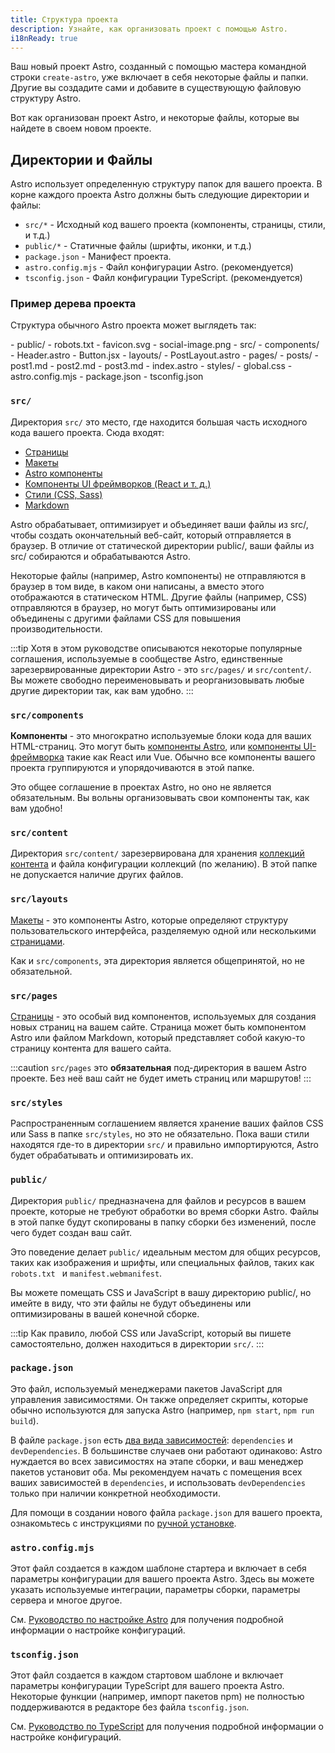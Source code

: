 ```yaml
---
title: Структура проекта
description: Узнайте, как организовать проект с помощью Astro.
i18nReady: true
---
```


Ваш новый проект Astro, созданный с помощью мастера командной строки `create-astro`, уже включает в себя некоторые файлы и папки.
Другие вы создадите сами и добавите в существующую файловую структуру Astro.

Вот как организован проект Astro, и некоторые файлы, которые вы найдете в своем новом проекте.

## Директории и Файлы

Astro использует определенную структуру папок для вашего проекта. В корне каждого проекта Astro должны быть следующие директории и файлы:

- `src/*` - Исходный код вашего проекта (компоненты, страницы, стили, и т.д.)
- `public/*` - Статичные файлы (шрифты, иконки, и т.д.)
- `package.json` - Манифест проекта.
- `astro.config.mjs` - Файл конфигурации Astro. (рекомендуется)
- `tsconfig.json` - Файл конфигурации TypeScript. (рекомендуется)

### Пример дерева проекта

Структура обычного Astro проекта может выглядеть так:

<FileTree>
- public/
  - robots.txt
  - favicon.svg
  - social-image.png
- src/
  - components/
    - Header.astro
    - Button.jsx
  - layouts/
    - PostLayout.astro
  - pages/
    - posts/
      - post1.md
      - post2.md
      - post3.md
    - index.astro
  - styles/
    - global.css
- astro.config.mjs
- package.json
- tsconfig.json
</FileTree>

### `src/`

Директория `src/` это место, где находится большая часть исходного кода вашего проекта. Сюда входят:

- [Страницы](/ru/basics/astro-pages/)
- [Макеты](/ru/basics/layouts/)
- [Astro компоненты](/ru/basics/astro-components/)
- [Компоненты UI фреймворков (React и т. д.)](/ru/guides/framework-components/)
- [Стили (CSS, Sass)](/ru/guides/styling/)
- [Markdown](/ru/guides/markdown-content/)

Astro обрабатывает, оптимизирует и объединяет ваши файлы из src/, чтобы создать окончательный веб-сайт, который отправляется в браузер. В отличие от статической директории public/, ваши файлы из src/ собираются и обрабатываются Astro.

Некоторые файлы (например, Astro компоненты) не отправляются в браузер в том виде, в каком они написаны, а вместо этого отображаются в статическом HTML. Другие файлы (например, CSS) отправляются в браузер, но могут быть оптимизированы или объединены с другими файлами CSS для повышения производительности.

:::tip
Хотя в этом руководстве описываются некоторые популярные соглашения, используемые в сообществе Astro, единственные зарезервированные директории Astro - это `src/pages/` и `src/content/`. Вы можете свободно переименовывать и реорганизовывать любые другие директории так, как вам удобно.
:::

### `src/components`

**Компоненты** - это многократно используемые блоки кода для ваших HTML-страниц. Это могут быть [компоненты Astro](/ru/basics/astro-components/), или [компоненты UI-фреймворка](/ru/guides/framework-components/) такие как React или Vue. Обычно все компоненты вашего проекта группируются и упорядочиваются в этой папке.

Это общее соглашение в проектах Astro, но оно не является обязательным. Вы вольны организовывать свои компоненты так, как вам удобно!

### `src/content`

Директория `src/content/` зарезервирована для хранения [коллекций контента](/ru/guides/content-collections/) и файла конфигурации коллекций (по желанию). В этой папке не допускается наличие других файлов.

### `src/layouts`

[Макеты](/ru/basics/layouts/) - это компоненты Astro, которые определяют структуру пользовательского интерфейса, разделяемую одной или несколькими [страницами](/ru/basics/astro-pages/).

Как и `src/components`, эта директория является общепринятой, но не обязательной.

### `src/pages`

[Страницы](/ru/basics/astro-pages/) - это особый вид компонентов, используемых для создания новых страниц на вашем сайте. Страница может быть компонентом Astro или файлом Markdown, который представляет собой какую-то страницу контента для вашего сайта.

:::caution
`src/pages` это **обязательная** под-директория в вашем Astro проекте. Без неё ваш сайт не будет иметь страниц или маршрутов!
:::

### `src/styles`

Распространенным соглашением является хранение ваших файлов CSS или Sass в папке `src/styles`, но это не обязательно. Пока ваши стили находятся где-то в директории `src/` и правильно импортируются, Astro будет обрабатывать и оптимизировать их.

### `public/`

Директория `public/` предназначена для файлов и ресурсов в вашем проекте, которые не требуют обработки во время сборки Astro. Файлы в этой папке будут скопированы в папку сборки без изменений, после чего будет создан ваш сайт.

Это поведение делает `public/` идеальным местом для общих ресурсов, таких как изображения и шрифты, или специальных файлов, таких как `robots.txt ` и `manifest.webmanifest`.

Вы можете помещать CSS и JavaScript в вашу директорию public/, но имейте в виду, что эти файлы не будут объединены или оптимизированы в вашей конечной сборке.

:::tip
Как правило, любой CSS или JavaScript, который вы пишете самостоятельно, должен находиться в директории `src/`.
:::

### `package.json`

Это файл, используемый менеджерами пакетов JavaScript для управления зависимостями. Он также определяет скрипты, которые обычно используются для запуска Astro (например, `npm start`, `npm run build`).

В файле `package.json` есть [два вида зависимостей](https://docs.npmjs.com/specifying-dependencies-and-devdependencies-in-a-package-json-file): `dependencies` и `devDependencies`. В большинстве случаев они работают одинаково:  Astro нуждается во всех зависимостях на этапе сборки, и ваш менеджер пакетов установит оба. Мы рекомендуем начать с помещения всех ваших зависимостей в `dependencies`, и использовать `devDependencies` только при наличии конкретной необходимости.

Для помощи в создании нового файла `package.json` для вашего проекта,  ознакомьтесь с инструкциями по [ручной установке](/ru/install-and-setup/#manual-setup).

### `astro.config.mjs`

Этот файл создается в каждом шаблоне стартера и включает в себя параметры конфигурации для вашего проекта Astro. Здесь вы можете указать используемые интеграции, параметры сборки, параметры сервера и многое другое.

См. [Руководство по настройке Astro](/ru/guides/configuring-astro/) для получения подробной информации о настройке конфигураций.

### `tsconfig.json`

Этот файл создается в каждом стартовом шаблоне и включает параметры конфигурации TypeScript для вашего проекта Astro.
Некоторые функции (например, импорт пакетов npm) не полностью поддерживаются в редакторе без файла `tsconfig.json`.

См. [Руководство по TypeScript](/ru/guides/typescript/) для получения подробной информации о настройке конфигураций.

